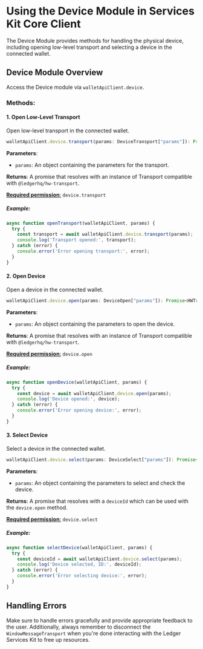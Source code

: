 
# Using the Device Module in Services Kit Core Client

The Device Module provides methods for handling the physical device, including opening low-level transport and selecting a device in the connected wallet.

## Device Module Overview

Access the Device module via `walletApiClient.device`.

### Methods:

#### 1. Open Low-Level Transport

Open low-level transport in the connected wallet.

```javascript
walletApiClient.device.transport(params: DeviceTransport["params"]): Promise<HWTransport>
```

**Parameters**:
- `params`: An object containing the parameters for the transport.

**Returns**: A promise that resolves with an instance of Transport compatible with `@ledgerhq/hw-transport`.

[**Required permission**:](https://developers.ledger.com/docs/ledger-live/discover/guides/wallet-api/appendix/manifest#permissions)
 `device.transport`

##### Example:

```javascript
async function openTransport(walletApiClient, params) {
  try {
    const transport = await walletApiClient.device.transport(params);
    console.log('Transport opened:', transport);
  } catch (error) {
    console.error('Error opening transport:', error);
  }
}
```

#### 2. Open Device

Open a device in the connected wallet.

```javascript
walletApiClient.device.open(params: DeviceOpen["params"]): Promise<HWTransport>
```

**Parameters**:
- `params`: An object containing the parameters to open the device.

**Returns**: A promise that resolves with an instance of Transport compatible with `@ledgerhq/hw-transport`.

[**Required permission**:](https://developers.ledger.com/docs/ledger-live/discover/guides/wallet-api/appendix/manifest#permissions)
 `device.open`

##### Example:

```javascript
async function openDevice(walletApiClient, params) {
  try {
    const device = await walletApiClient.device.open(params);
    console.log('Device opened:', device);
  } catch (error) {
    console.error('Error opening device:', error);
  }
}
```

#### 3. Select Device

Select a device in the connected wallet.

```javascript
walletApiClient.device.select(params: DeviceSelect["params"]): Promise<DeviceSelect["result"]>
```

**Parameters**:
- `params`: An object containing the parameters to select and check the device.

**Returns**: A promise that resolves with a `deviceId` which can be used with the `device.open` method.

[**Required permission**:](https://developers.ledger.com/docs/ledger-live/discover/guides/wallet-api/appendix/manifest#permissions)
 `device.select`

##### Example:

```javascript
async function selectDevice(walletApiClient, params) {
  try {
    const deviceId = await walletApiClient.device.select(params);
    console.log('Device selected, ID:', deviceId);
  } catch (error) {
    console.error('Error selecting device:', error);
  }
}
```

## Handling Errors

Make sure to handle errors gracefully and provide appropriate feedback to the user. Additionally, always remember to disconnect the `WindowMessageTransport` when you're done interacting with the Ledger Services Kit to free up resources.
